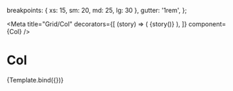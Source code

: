 
  breakpoints: { xs: 15, sm: 20, md: 25, lg: 30 },
  gutter: '1rem',
};

<Meta
  title="Grid/Col"
  decorators={[
    (story) => (
      <GridConfigProvider value={gridConfig}>{story()}</GridConfigProvider>
    ),
  ]}
  component={Col}
/>

# Col

<Canvas withToolbar>
  <Story name="Col">{Template.bind({})}</Story>
</Canvas>
